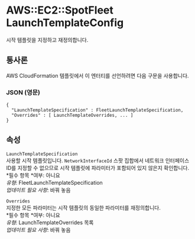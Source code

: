 # AWS::EC2::SpotFleet LaunchTemplateConfig

시작 템플릿을 지정하고 재정의합니다.

## 통사론

AWS CloudFormation 템플릿에서 이 엔터티를 선언하려면 다음 구문을 사용합니다.

### JSON (영문)

```
{
  "LaunchTemplateSpecification" : FleetLaunchTemplateSpecification,
  "Overrides" : [ LaunchTemplateOverrides, ... ]
}
```

## 속성

`LaunchTemplateSpecification`  
사용할 시작 템플릿입니다. `NetworkInterfaceId` 스팟 집합에서 네트워크 인터페이스 ID를 지정할 수 없으므로 시작 템플릿에 파라미터가 포함되어 있지 않은지 확인합니다.  
*필수 항목 *여부: 아니요  
_유형_: FleetLaunchTemplateSpecification  
_업데이트 필요 사항_: 바꿔 놓음

`Overrides`  
지정한 모든 파라미터는 시작 템플릿의 동일한 파라미터를 재정의합니다.  
*필수 항목 *여부: 아니요  
_유형_: LaunchTemplateOverrides 목록  
_업데이트 필요 사항_: 바꿔 놓음
